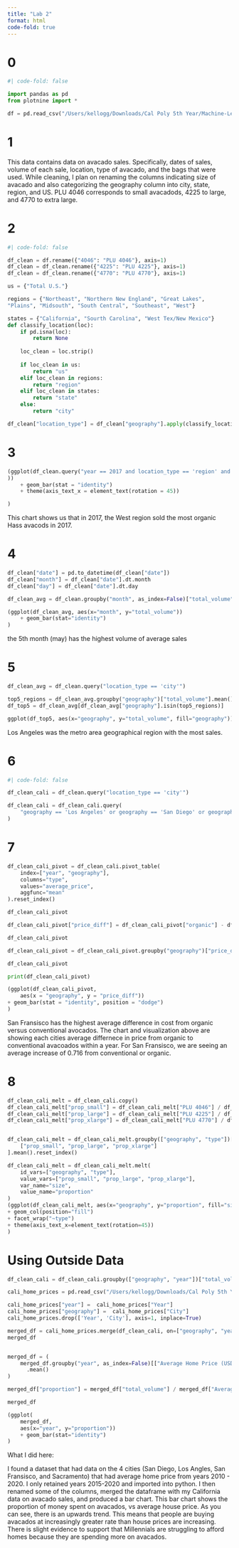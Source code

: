 ```yaml
---
title: "Lab 2"
format: html
code-fold: true
---
```


# 0
```python
#| code-fold: false

import pandas as pd
from plotnine import *

df = pd.read_csv("/Users/kellogg/Downloads/Cal Poly 5th Year/Machine-Learning-Class-Git/Lab 2/avocado-updated-2020.csv")
```

# 1
This data contains data on avacado sales. Specifically, dates of sales, volume of each sale, location, type of avacado, and the bags that were used. While cleaning, I plan on renaming the columns indicating size of avacado and also categorizing the geography column into city, state, region, and US. PLU 4046 corresponds to small avacadods, 4225 to large, and 4770 to extra large.

# 2
```python
#| code-fold: false

df_clean = df.rename({"4046": "PLU 4046"}, axis=1)
df_clean = df_clean.rename({"4225": "PLU 4225"}, axis=1)
df_clean = df_clean.rename({"4770": "PLU 4770"}, axis=1)

us = {"Total U.S."}

regions = {"Northeast", "Northern New England", "Great Lakes",
"Plains", "Midsouth", "South Central", "Southeast", "West"}

states = {"California", "Sourth Carolina", "West Tex/New Mexico"}
def classify_location(loc):
    if pd.isna(loc):
        return None
    
    loc_clean = loc.strip()
    
    if loc_clean in us:
        return "us"
    elif loc_clean in regions:
        return "region"
    elif loc_clean in states:
        return "state"
    else:
        return "city"

df_clean["location_type"] = df_clean["geography"].apply(classify_location)

```

# 3
```python

(ggplot(df_clean.query("year == 2017 and location_type == 'region' and type == 'organic'"), aes(x = "geography", y = "PLU 4046"
))
    + geom_bar(stat = "identity")
    + theme(axis_text_x = element_text(rotation = 45))

)
```
This chart shows us that in 2017, the West region sold the most organic Hass avacods in 2017.

# 4
```python

df_clean["date"] = pd.to_datetime(df_clean["date"])
df_clean["month"] = df_clean["date"].dt.month
df_clean["day"] = df_clean["date"].dt.day

df_clean_avg = df_clean.groupby("month", as_index=False)["total_volume"].mean()

(ggplot(df_clean_avg, aes(x="month", y="total_volume"))
    + geom_bar(stat="identity")
)
```
the 5th month (may) has the highest volume of average sales

# 5 
```python

df_clean_avg = df_clean.query("location_type == 'city'")

top5_regions = df_clean_avg.groupby("geography")["total_volume"].mean().nlargest(5).index
df_top5 = df_clean_avg[df_clean_avg["geography"].isin(top5_regions)]

ggplot(df_top5, aes(x="geography", y="total_volume", fill="geography")) + geom_boxplot()
```
Los Angeles was the metro area geographical region with the most sales.

# 6 
```python

#| code-fold: false

df_clean_cali = df_clean.query("location_type == 'city'")

df_clean_cali = df_clean_cali.query(
    "geography == 'Los Angeles' or geography == 'San Diego' or geography == 'San Francisco' or geography == 'Sacramento'"
)

```

# 7
```python

df_clean_cali_pivot = df_clean_cali.pivot_table(
    index=["year", "geography"],  
    columns="type",
    values="average_price",
    aggfunc="mean"          
).reset_index()

df_clean_cali_pivot

df_clean_cali_pivot["price_diff"] = df_clean_cali_pivot["organic"] - df_clean_cali_pivot["conventional"]

df_clean_cali_pivot

df_clean_cali_pivot = df_clean_cali_pivot.groupby("geography")["price_diff"].mean().reset_index()

df_clean_cali_pivot

print(df_clean_cali_pivot)

(ggplot(df_clean_cali_pivot, 
    aes(x = "geography", y = "price_diff"))
+ geom_bar(stat = "identity", position = "dodge")
)
```
San Fransisco has the highest average difference in cost from organic versus conventional avocados. The chart and visualization above are showing each cities average differnece in price from organic to conventional avacoados within a year. For San Fransisco, we are seeing an average increase of 0.716 from conventional or organic.

# 8
```python

df_clean_cali_melt = df_clean_cali.copy()
df_clean_cali_melt["prop_small"] = df_clean_cali_melt["PLU 4046"] / df_clean_cali_melt["total_volume"]
df_clean_cali_melt["prop_large"] = df_clean_cali_melt["PLU 4225"] / df_clean_cali_melt["total_volume"]
df_clean_cali_melt["prop_xlarge"] = df_clean_cali_melt["PLU 4770"] / df_clean_cali_melt["total_volume"]


df_clean_cali_melt = df_clean_cali_melt.groupby(["geography", "type"])[
    ["prop_small", "prop_large", "prop_xlarge"]
].mean().reset_index()

df_clean_cali_melt = df_clean_cali_melt.melt(
    id_vars=["geography", "type"],
    value_vars=["prop_small", "prop_large", "prop_xlarge"],
    var_name="size",
    value_name="proportion"
)
(ggplot(df_clean_cali_melt, aes(x="geography", y="proportion", fill="size")) 
+ geom_col(position="fill") 
+ facet_wrap("~type")
+ theme(axis_text_x=element_text(rotation=45))
)
```

# Using Outside Data

```python

df_clean_cali = df_clean_cali.groupby(["geography", "year"])["total_volume"].mean().reset_index()

cali_home_prices = pd.read_csv("/Users/kellogg/Downloads/Cal Poly 5th Year/Machine-Learning-Class-Git/Lab 2/california_home_prices.csv")

cali_home_prices["year"] =  cali_home_prices["Year"]
cali_home_prices["geography"] =  cali_home_prices["City"]
cali_home_prices.drop(['Year', 'City'], axis=1, inplace=True)

merged_df = cali_home_prices.merge(df_clean_cali, on=["geography", "year"], how="inner")
merged_df


merged_df = (
    merged_df.groupby("year", as_index=False)[["Average Home Price (USD)", "total_volume"]]
      .mean()
)

merged_df["proportion"] = merged_df["total_volume"] / merged_df["Average Home Price (USD)"]

merged_df

(ggplot(
    merged_df, 
    aes(x="year", y="proportion"))
    + geom_bar(stat="identity")
)
```

What I did here:

I found a dataset that had data on the 4 cities (San Diego, Los Angles, San Fransisco, and Sacramento) that had average home price from years 2010 - 2020. I only retained years 2015-2020 and imported into python. I then renamed some of the columns, merged the dataframe with my California data on avacado sales, and produced a bar chart. This bar chart shows the proportion of money spent on avacados, vs average house price. As you can see, there is an upwards trend. This means that people are buying  avacados at increasingly greater rate than house prices are increasing. There is slight evidence to support that Millennials are struggling to afford homes because they are spending more on avacados. 